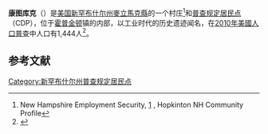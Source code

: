 {{Infobox settlement
| name = 康图库克
|native_name            = Contoocook
|settlement_type          = [[普查规定居民点|普查规定居民点]]
|nickname                 = Tooky<ref>As seen in place names such as [http://tookymillspub.com Tooky Mills Pub] {{Wayback|url=http://tookymillspub.com/ |date=20220208013117 }}, [https://www.google.com/maps/place/Little+Tooky+Rd,+Hopkinton,+NH+03229/@43.2278873,-71.7062702,17z/data=!3m1!4b1!4m5!3m4!1s0x89e21630796800e3:0xb0e24536e34983e0!8m2!3d43.2278873!4d-71.7040762 Little Tooky Road] {{Wayback|url=https://www.google.com/maps/place/Little+Tooky+Rd,+Hopkinton,+NH+03229/@43.2278873,-71.7062702,17z/data=!3m1!4b1!4m5!3m4!1s0x89e21630796800e3:0xb0e24536e34983e0!8m2!3d43.2278873!4d-71.7040762 |date=20200728041940 }}, and the URL for [http://tookystone.wixsite.com/contoocookstoneworks Contoocook Stoneworks] {{Wayback|url=http://tookystone.wixsite.com/contoocookstoneworks |date=20220208013037 }}</ref>
|image_skyline            = Contoocook Railroad Depot, Contoocook NH.jpg
|image_caption            = Contoocook Railroad Depot
|image_flag               = 
|image_seal               =
|image_map                = Merrimack County New Hampshire incorporated and unincorporated areas Contoocook highlighted.svg
|map_caption              = 在[[新罕布什尔州|新罕布什尔州]]的位置
|subdivision_type         = [[国家|国家]]
|subdivision_name         = 美国
|subdivision_type1        = [[美国州份|州]]
|subdivision_name1        = [[新罕布什尔州|新罕布什尔州]]
|subdivision_type2        = [[新罕布什尔州行政区划|县]]
|subdivision_name2        = [[麥立馬克縣|麥立馬克縣]]
|subdivision_type3        = {{tsl|en|List of cities and towns in New Hampshire||镇}}
|subdivision_name3        = {{tsl|en|Hopkinton, New Hampshire||Hopkinton}}
|government_footnotes     = 
|government_type          = 
|leader_title             = 
|leader_name              = 
|unit_pref                = Imperial
|area_footnotes           = <ref name="CenPopGazetteer2021">{{cite web |title=2021 U.S. Gazetteer Files – New Hampshire |url=https://www2.census.gov/geo/docs/maps-data/data/gazetteer/2021_Gazetteer/2021_gaz_place_33.txt |publisher=United States Census Bureau |access-date=December 16, 2021 |archive-date=2021-10-28 |archive-url=https://web.archive.org/web/20211028192326/https://www2.census.gov/geo/docs/maps-data/data/gazetteer/2021_Gazetteer/2021_gaz_place_33.txt |dead-url=no }}</ref>
|area_total_km2           = 6.22
|area_land_km2            = 5.96
|area_water_km2           = 0.27
|population_as_of         = [[2020年美國人口普查|2020]]
|population_footnotes     = <ref name="Census 2020">{{Cite web| url=https://data.census.gov/cedsci/table?q=&g=1600000US3314340&tid=DECENNIALPL2020.P1| title=Contoocook CDP, New Hampshire: 2020 DEC Redistricting Data (PL 94-171)| publisher=U.S. Census Bureau| access-date=December 16, 2021| archive-date=2021-12-16| archive-url=https://web.archive.org/web/20211216162754/https://data.census.gov/cedsci/table?q=&g=1600000US3314340&tid=DECENNIALPL2020.P1| dead-url=no}}</ref>
|population_total         = 1427
|population_density_km2   = 239.5
|timezone                 = [[北美东部时区|EST]]
|utc_offset               = -5
|timezone_DST             = EDT
|utc_offset_DST           = -4
|elevation_footnotes      = 
|elevation_m              = 
|elevation_ft             = 364
|coordinates              = {{coord|43|13|25|N|71|42|53|W|region:US_type:city|display=inline,title}}
|postal_code_type         = [[美國郵區編號|ZIP Code]]
|postal_code              = 03229
|area_code                = {{tsl|en|Area code 603||603}}
|blank_name               = [[聯邦資訊處理標準|FIPS code]]
|blank_info               = 33-14340
|blank1_name              = [[地名信息系统|GNIS]] feature ID
|blank1_info              = 0866311
|website                  = 
}}
'''康图库克'''（{{lang-en|Contoocook}}）是[[美国|美国]][[新罕布什尔州|新罕布什尔州]][[麥立馬克縣|麥立馬克縣]]的一个村庄<ref>New Hampshire Employment Security, [http://www.nhes.nh.gov/elmi/products/cp/profiles-htm/hopkinton.htm] {{Wayback|url=http://www.nhes.nh.gov/elmi/products/cp/profiles-htm/hopkinton.htm |date=20211211005117 }}, Hopkinton NH Community Profile</ref>和[[普查规定居民点|普查规定居民点]]（CDP），位于[[霍普金顿_(新罕布什尔州)|霍普金顿]]镇的内部，以工业时代的历史遗迹闻名，在[[2010年美國人口普查|2010年美國人口普查]]中人口有1,444人<ref name="Census 2010">{{Cite web|url=http://factfinder2.census.gov/bkmk/table/1.0/en/DEC/10_DP/DPDP1/1600000US3314340|title=Profile of General Population and Housing Characteristics: 2010 Demographic Profile Data (DP-1): Contoocook CDP, New Hampshire|accessdate=January 7, 2014|publisher=U.S. Census Bureau, American Factfinder}}</ref>。

== 参考文献 ==
{{Reflist}}

{{authority control}}
[[Category:新罕布什尔州普查规定居民点|Category:新罕布什尔州普查规定居民点]]